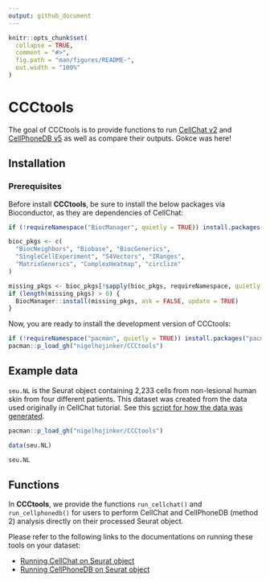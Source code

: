 ---
output: github_document
---

<!-- README.md is generated from README.Rmd. Please edit that file -->

```{r, include = FALSE}
knitr::opts_chunk$set(
  collapse = TRUE,
  comment = "#>",
  fig.path = "man/figures/README-",
  out.width = "100%"
)
```

# CCCtools

<!-- badges: start -->
<!-- badges: end -->

The goal of CCCtools is to provide functions to run [CellChat v2](https://github.com/jinworks/CellChat) and [CellPhoneDB v5](https://github.com/ventolab/CellphoneDB/tree/master) as well as compare their outputs. Gokce was here!

## Installation

### Prerequisites

Before install **CCCtools**, be sure to install the below packages via Bioconductor, as they are dependencies of CellChat:

```{r, eval = FALSE}
if (!requireNamespace("BiocManager", quietly = TRUE)) install.packages("BiocManager")

bioc_pkgs <- c(
  "BiocNeighbors", "Biobase", "BiocGenerics",
  "SingleCellExperiment", "S4Vectors", "IRanges",
  "MatrixGenerics", "ComplexHeatmap", "circlize"
)

missing_pkgs <- bioc_pkgs[!sapply(bioc_pkgs, requireNamespace, quietly = TRUE)]
if (length(missing_pkgs) > 0) {
  BiocManager::install(missing_pkgs, ask = FALSE, update = TRUE)
}
```

Now, you are ready to install the development version of CCCtools:

```{r, eval=FALSE}
if (!requireNamespace("pacman", quietly = TRUE)) install.packages("pacman")
pacman::p_load_gh("nigelhojinker/CCCtools")
```


## Example data

`seu.NL` is the Seurat object containing 2,233 cells from non-lesional human skin from four different patients. This dataset was created from the data used originally in CellChat tutorial. See this [script for how the data was generated](data-raw/demo_data.md).

```{r example}
pacman::p_load_gh("nigelhojinker/CCCtools")

data(seu.NL)

seu.NL
```

## Functions

In **CCCtools**, we provide the functions `run_cellchat()` and `run_cellphonedb()` for users to perform CellChat and CellPhoneDB (method 2) analysis directly on their processed Seurat object. 

Please refer to the following links to the documentations on running these tools on your dataset:

- [Running CellChat on Seurat object](https://github.com/nigelhojinker/CCCtools/blob/main/data-raw/Run_CellChat.md)
- [Running CellPhoneDB on Seurat object](https://github.com/nigelhojinker/CCCtools/blob/main/data-raw/Run_CellPhoneDB.md)
